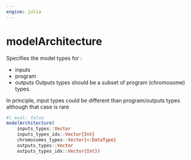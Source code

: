 ```yaml
---
engine: julia
---
```


# modelArchitecture {#sec-doc}
    

::: {.callout-note appearance="simple" title="docblock" collapse=false}    

Specifies the model types for :
 
  * inputs
  * program
  * outputs
Outputs types should be a subset of program (chromosome) types.
 
In principle, input types could be different than program/outputs types although that  case is rare
 

```julia
#| eval: false
modelArchitecture(
    inputs_types::Vector
    inputs_types_idx::Vector{Int}
    chromosomes_types::Vector{<:DataType}
    outputs_types::Vector
    outputs_types_idx::Vector{Int})

```



:::
    

